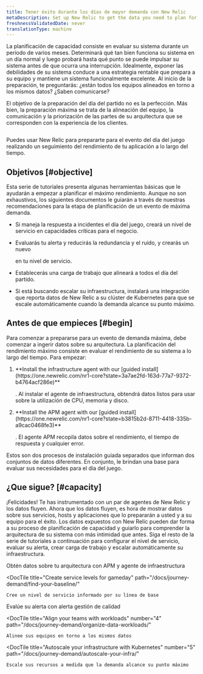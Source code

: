 ```yaml
---
title: Tener éxito durante los días de mayor demanda con New Relic
metaDescription: Set up New Relic to get the data you need to plan for a peak demand event.
freshnessValidatedDate: never
translationType: machine
---
```


La planificación de capacidad consiste en evaluar su sistema durante un período de varios meses. Determinará qué tan bien funciona su sistema en un día normal y luego probará hasta qué punto se puede impulsar su sistema antes de que ocurra una interrupción. Idealmente, exponer las debilidades de su sistema conduce a una estrategia rentable que prepara a su equipo y mantiene un sistema funcionalmente excelente. Al inicio de la preparación, te preguntarás: ¿están todos los equipos alineados en torno a los mismos datos? ¿Saben comunicarse?

El objetivo de la preparación del día del partido no es la perfección. Más bien, la preparación máxima se trata de la alineación del equipo, la comunicación y la priorización de las partes de su arquitectura que se corresponden con la experiencia de los clientes.

<img
  title="Peak readiness dashboard"
  alt=""
  src="/images/peak-readiness-dashboard_screenshot-crop_Peak-readiness-dashboard.webp"
/>

<figcaption>
  Puedes usar New Relic para prepararte para el evento del día del juego realizando un seguimiento del rendimiento de tu aplicación a lo largo del tiempo.
</figcaption>

## Objetivos [#objective]

Esta serie de tutoriales presenta algunas herramientas básicas que le ayudarán a empezar a planificar el máximo rendimiento. Aunque no son exhaustivos, los siguientes documentos le guiarán a través de nuestras recomendaciones para la etapa de planificación de un evento de máxima demanda.

* Si maneja la respuesta a incidentes el día del juego, creará un nivel de servicio en capacidades críticas para el negocio.

* Evaluarás tu alerta y reducirás la redundancia y el ruido, y crearás un nuevo

  <InlinePopover type="alerts"/>

  en tu nivel de servicio.

* Establecerás una carga de trabajo que alineará a todos el día del partido.

* Si está buscando escalar su infraestructura, instalará una integración que reporta datos de New Relic a su clúster de Kubernetes para que se escale automáticamente cuando la demanda alcance su punto máximo.

## Antes de que empieces [#begin]

Para comenzar a prepararse para un evento de demanda máxima, debe comenzar a ingerir datos sobre su arquitectura. La planificación del rendimiento máximo consiste en evaluar el rendimiento de su sistema a lo largo del tiempo. Para empezar:

1. <DNT>
     **Install the infrastructure agent with our [guided install](https://one.newrelic.com/nr1-core?state=3a7ae2fd-163d-77a7-9372-b4764acf286e)**
   </DNT>

   . Al instalar el agente de infraestructura, obtendrá datos listos para usar sobre la utilización de CPU, memoria y disco.

2. <DNT>
     **Install the APM agent with our [guided install](https://one.newrelic.com/nr1-core?state=b3815b2d-8711-4418-335b-a9cac0468fe3)**
   </DNT>

   . El agente APM recopila datos sobre el rendimiento, el tiempo de respuesta y cualquier error.

Estos son dos procesos de instalación guiada separados que informan dos conjuntos de datos diferentes. En conjunto, le brindan una base para evaluar sus necesidades para el día del juego.

## ¿Que sigue? [#capacity]

¡Felicidades! Te has instrumentado con un par de agentes de New Relic y los datos fluyen. Ahora que los datos fluyen, es hora de mostrar datos sobre sus servicios, hosts y aplicaciones que lo prepararán a usted y a su equipo para el éxito. Los datos expuestos con New Relic pueden dar forma a su proceso de planificación de capacidad y guiarlo para comprender la arquitectura de su sistema con más intimidad que antes. Siga el resto de la serie de tutoriales a continuación para configurar el nivel de servicio, evaluar su alerta, crear carga de trabajo y escalar automáticamente su infraestructura.

<DocTiles numbered>
  <DocTile
    title="Get started"
    path="/docs/journey-demand/get-started"
    label={{text: "You are here", color: "orange"}}
  >
    Obtén datos sobre tu arquitectura con APM y agente de infraestructura
  </DocTile>

  <DocTile
    title="Create service levels for gameday"
    path="/docs/journey-demand/find-your-baseline/"
  >
    Cree un nivel de servicio informado por su línea de base
  </DocTile>
</DocTiles>

<DocTiles>
  <DocTile
    title="Reduce noise with quality alerts"
    number="3"
    path="/docs/journey-demand/create-quality-alerts/"
  >
    Evalúe su alerta con alerta gestión de calidad
  </DocTile>

  <DocTile
    title="Align your teams with workloads"
    number="4"
    path="/docs/journey-demand/organize-data-workloads/"
  >
    Alinee sus equipos en torno a los mismos datos
  </DocTile>

  <DocTile
    title="Autoscale your infrastructure with Kubernetes"
    number="5"
    path="/docs/journey-demand/autoscale-your-infra/"
  >
    Escale sus recursos a medida que la demanda alcance su punto máximo
  </DocTile>
</DocTiles>
